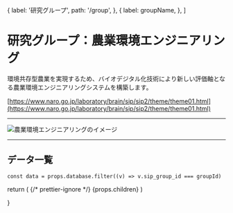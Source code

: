 

  {
    label: '研究グループ',
    path: '/group',
  },
  {
    label: groupName,
  },
]

# 研究グループ：農業環境エンジニアリング

環境共存型農業を実現するため、バイオデジタル化技術により新しい評価軸となる農業環境エンジニアリングシステムを構築します。

[https://www.naro.go.jp/laboratory/brain/sip/sip2/theme/theme01.html](https://www.naro.go.jp/laboratory/brain/sip/sip2/theme/theme01.html)

---

<Image
  src="/group1C_01.png"
  alt="農業環境エンジニアリングのイメージ"
  width={540}
  height={359}
  priority
/>

---

## データ一覧

    const data = props.database.filter((v) => v.sip_group_id === groupId)
  return (
    <Layout title={groupName}>
      {/* prettier-ignore */}
      <LowerPageLayout>
        <Breadcrumbs items={breadcrumbs} />
        <MdxLayout>
          {props.children}
          <GroupDetailList list={data} columns={props.columns} />
          <BackToDataLink />
        </MdxLayout>
      </LowerPageLayout>
    </Layout>
  )

}

